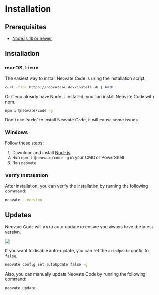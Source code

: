 
# Installation

## Prerequisites

- [Node.js 18 or newer](https://nodejs.org/en/download/)

## Installation

### macOS, Linux

The easiest way to install Neovate Code is using the installation script.

```bash
curl -fsSL https://neovateai.dev/install.sh | bash
```

Or if you already have Node.js installed, you can install Neovate Code with npm.

```bash
npm i @neovate/code -g
```

<Callout type="warning">
  Don't use `sudo` to install Neovate Code, it will cause some issues.
</Callout>

### Windows

Follow these steps:

1. Download and install [Node.js](https://nodejs.org/en/download/)
2. Run `npm i @neovate/code -g` in your CMD or PowerShell
3. Run `neovate`

### Verify Installation

After installation, you can verify the installation by running the following command:

```bash
neovate --version
```

## Updates

Neovate Code will try to auto-update to ensure you always have the latest version.

![](https://mdn.alipayobjects.com/huamei_h9478t/afts/img/0kLiT6LmhPAAAAAAgCAAAAgADhqBAQFr/original)

If you want to disable auto-update, you can set the `autoUpdate` config to `false`.

```bash
neovate config set autoUpdate false -g
```

Also, you can manually update Neovate Code by running the following command:

```bash
neovate update
```
